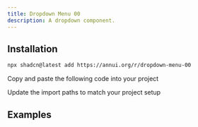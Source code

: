 ```yaml
---
title: Dropdown Menu 00
description: A dropdown component.
---
```


<ComponentPreview name="dropdown-menu-00-demo" />

## Installation

<ComponentInstall>

<CLIInstall>
  
```bash
npx shadcn@latest add https://annui.org/r/dropdown-menu-00
```

</CLIInstall>

<ManualInstall>

<Steps>

<Step>

Copy and paste the following code into your project

</Step>

<ComponentSource name="dropdown-menu-00" />

<Step>

Update the import paths to match your project setup

</Step>

</Steps>

</ManualInstall>

</ComponentInstall>

## Examples

<ComponentPreview name="dropdown-menu-00-variant" />
